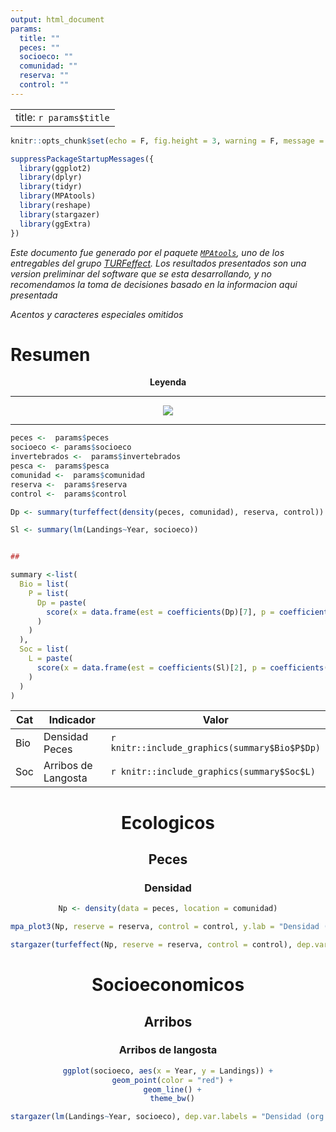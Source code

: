 ```yaml
---
output: html_document
params:
  title: ""
  peces: ""
  socioeco: ""
  comunidad: ""
  reserva: ""
  control: ""
---
```


---
title: `r params$title`
---

```r
knitr::opts_chunk$set(echo = F, fig.height = 3, warning = F, message = F, results = 'asis')
```

```r

suppressPackageStartupMessages({
  library(ggplot2)
  library(dplyr)
  library(tidyr)
  library(MPAtools)
  library(reshape)
  library(stargazer)
  library(ggExtra)
})

```

<style type="text/css">
.table {

width: 80%;

}
</style>

*Este documento fue generado por el paquete [`MPAtools`](https://github.com/turfeffect/MPAtools), uno de los entregables del grupo [TURFeffect](www.turfeffect.org). Los resultados presentados son una version preliminar del software que se esta desarrollando, y no recomendamos la toma de decisiones basado en la informacion aqui presentada*

*Acentos y caracteres especiales omitidos*

# Resumen

<center>

**Leyenda**

----

![](legend.png)

----

</center>

```r

peces <-  params$peces
socioeco <- params$socioeco
invertebrados <-  params$invertebrados
pesca <-  params$pesca
comunidad <-  params$comunidad
reserva <-  params$reserva
control <-  params$control

Dp <- summary(turfeffect(density(peces, comunidad), reserva, control))

Sl <- summary(lm(Landings~Year, socioeco))


##

summary <-list(
  Bio = list(
    P = list(
      Dp = paste(
        score(x = data.frame(est = coefficients(Dp)[7], p = coefficients(Dp)[28])), ".jpg", sep = ""
      )
    )
  ),
  Soc = list(
    L = paste(
      score(x = data.frame(est = coefficients(Sl)[2], p = coefficients(Sl)[8])), ".jpg", sep = ""
    )
  )
)


```


Cat    | Indicador               | Valor                                        
-------|-------------------------|----------------------------------------------
Bio    | Densidad Peces          | `r knitr::include_graphics(summary$Bio$P$Dp)`
Soc    | Arribos de Langosta     | `r knitr::include_graphics(summary$Soc$L)`


<center>

# Ecologicos

## Peces

### Densidad

```r

Np <- density(data = peces, location = comunidad)

mpa_plot3(Np, reserve = reserva, control = control, y.lab = "Densidad (org / m^2)")

```

```r

stargazer(turfeffect(Np, reserve = reserva, control = control), dep.var.labels = "Densidad (org / transecto)", type = "html", dep.var.caption = "", report = "vc*", single.row = T, omit.stat = c("adj.rsq", "n"), digits = 2, df = F, notes = "+p < 0.1, ++p<0.05, +++p<0.001", notes.append = FALSE, star.char = "+")

```

# Socioeconomicos

## Arribos

### Arribos de langosta

```r

ggplot(socioeco, aes(x = Year, y = Landings)) +
  geom_point(color = "red") +
  geom_line() +
  theme_bw()

```

```r

stargazer(lm(Landings~Year, socioeco), dep.var.labels = "Densidad (org / transecto)", type = "html", dep.var.caption = "", report = "vc*", single.row = T, omit.stat = c("adj.rsq", "n"), digits = 2, df = F, notes = "+p < 0.1, ++p<0.05, +++p<0.001", notes.append = FALSE, star.char = "+")

```

